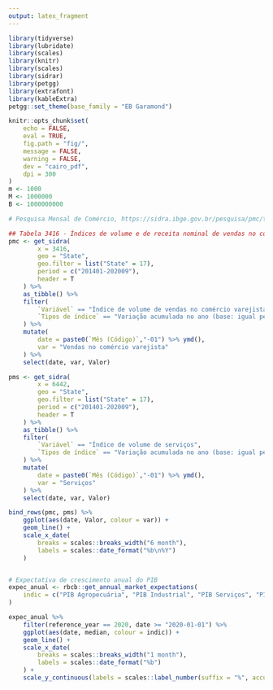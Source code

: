 ```yaml
---
output: latex_fragment
---
```


```r
library(tidyverse)
library(lubridate)
library(scales)
library(knitr)
library(scales)
library(sidrar)
library(petgg)
library(extrafont)
library(kableExtra)
petgg::set_theme(base_family = "EB Garamond")

knitr::opts_chunk$set(
	echo = FALSE,
	eval = TRUE,
	fig.path = "fig/",
	message = FALSE,
	warning = FALSE,
	dev = "cairo_pdf",
	dpi = 300
)
m <- 1000
M <- 1000000
B <- 1000000000
```

```r
# Pesquisa Mensal de Comércio, https://sidra.ibge.gov.br/pesquisa/pmc/tabelas

## Tabela 3416 - Índices de volume e de receita nominal de vendas no comércio varejista, por tipos de índice (2014 = 100)
pmc <- get_sidra(
		x = 3416, 
		geo = "State",
		geo.filter = list("State" = 17),
		period = c("201401-202009"),
		header = T
	) %>% 
	as_tibble() %>%
	filter(
		`Variável` == "Índice de volume de vendas no comércio varejista",
		`Tipos de índice` == "Variação acumulada no ano (base: igual período do ano anterior)"
	) %>% 
	mutate(
		date = paste0(`Mês (Código)`,"-01") %>% ymd(),
		var = "Vendas no comércio varejista"
	) %>% 
	select(date, var, Valor)

pms <- get_sidra(
		x = 6442, 
		geo = "State",
		geo.filter = list("State" = 17),
		period = c("201401-202009"),
		header = T
	) %>% 
	as_tibble() %>% 
	filter(
		`Variável` == "Índice de volume de serviços",
		`Tipos de índice` == "Variação acumulada no ano (base: igual período do ano anterior)"
	) %>% 
	mutate(
		date = paste0(`Mês (Código)`,"-01") %>% ymd(),
		var = "Serviços"
	) %>% 
	select(date, var, Valor)

bind_rows(pmc, pms) %>% 
	ggplot(aes(date, Valor, colour = var)) +
	geom_line() +
	scale_x_date(
		breaks = scales::breaks_width("6 month"),
		labels = scales::date_format("%b\n%Y")
	)
```


```r

```



```r
# Expectativa de crescimento anual do PIB
expec_anual <- rbcb::get_annual_market_expectations(
	indic = c("PIB Agropecuária", "PIB Industrial", "PIB Serviços", "PIB Total")
)

expec_anual %>% 
	filter(reference_year == 2020, date >= "2020-01-01") %>% 
	ggplot(aes(date, median, colour = indic)) +
	geom_line() +
	scale_x_date(
		breaks = scales::breaks_width("1 month"),
		labels = scales::date_format("%b")
	) +
	scale_y_continuous(labels = scales::label_number(suffix = "%", accuracy = 1))
```

